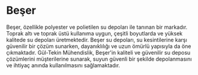 # Beşer

Beşer, özellikle polyester ve polietilen su depoları ile tanınan bir markadır. Toprak altı ve toprak üstü kullanıma uygun, çeşitli boyutlarda ve yüksek kalitede su depoları üretmektedir. Beşer su depoları, su kesintilerine karşı güvenilir bir çözüm sunarken, dayanıklılığı ve uzun ömürlü yapısıyla da öne çıkmaktadır. Gül-Tekin Mühendislik, Beşer'in kaliteli ve güvenilir su deposu çözümlerini müşterilerine sunarak, suyun güvenli bir şekilde depolanmasını ve ihtiyaç anında kullanılmasını sağlamaktadır.